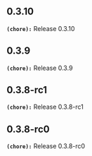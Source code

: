 ## 0.3.10
**`(chore):`** Release 0.3.10

## 0.3.9
**`(chore):`** Release 0.3.9

## 0.3.8-rc1
**`(chore):`** Release 0.3.8-rc1

## 0.3.8-rc0
**`(chore):`** Release 0.3.8-rc0

